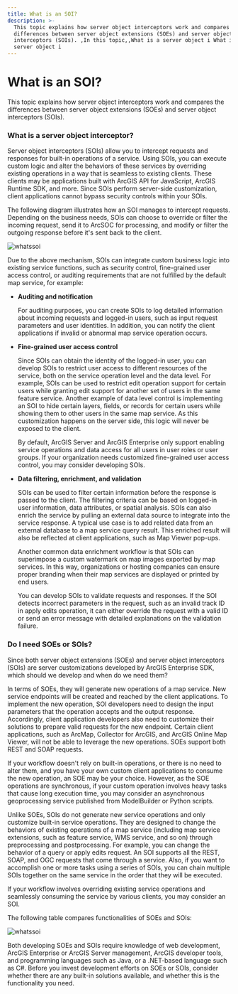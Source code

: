```yaml
---
title: What is an SOI?
description: >-
  This topic explains how server object interceptors work and compares the
  differences between server object extensions (SOEs) and server object
  interceptors (SOIs). ,In this topic,,What is a server object i What is a
  server object i
---
```


# What is an SOI?

This topic explains how server object interceptors work and compares the differences between server object extensions (SOEs) and server object interceptors (SOIs).

### What is a server object interceptor?

Server object interceptors (SOIs) allow you to intercept requests and responses for built-in operations of a service. Using SOIs, you can execute custom logic and alter the behaviors of these services by overriding existing operations in a way that is seamless to existing clients. These clients may be applications built with ArcGIS API for JavaScript, ArcGIS Runtime SDK, and more. Since SOIs perform server-side customization, client applications cannot bypass security controls within your SOIs.  

The following diagram illustrates how an SOI manages to intercept requests. Depending on the business needs, SOIs can choose to override or filter the incoming request, send it to ArcSOC for processing, and modify or filter the outgoing response before it's sent back to the client.  

![](./bitmaps/whatsSOI1.png "whatssoi")  

Due to the above mechanism, SOIs can integrate custom business logic into existing service functions, such as security control, fine-grained user access control, or auditing requirements that are not fulfilled by the default map service, for example:  

-   **Auditing and notification**

    For auditing purposes, you can create SOIs to log detailed information about incoming requests and logged-in users, such as input request parameters and user identities. In addition, you can notify the client applications if invalid or abnormal map service operation occurs.  


-   **Fine-grained user access control**

    Since SOIs can obtain the identity of the logged-in user, you can develop SOIs to restrict user access to different resources of the service, both on the service operation level and the data level. For example, SOIs can be used to restrict edit operation support for certain users while granting edit support for another set of users in the same feature service. Another example of data level control is implementing an SOI to hide certain layers, fields, or records for certain users while showing them to other users in the same map service. As this customization happens on the server side, this logic will never be exposed to the client.  

    By default, ArcGIS Server and ArcGIS Enterprise only support enabling service operations and data access for all users in user roles or user groups. If your organization needs customized fine-grained user access control, you may consider developing SOIs.  


-   **Data filtering, enrichment, and validation**

    SOIs can be used to filter certain information before the response is passed to the client. The filtering criteria can be based on logged-in user information, data attributes, or spatial analysis. SOIs can also enrich the service by pulling an external data source to integrate into the service response. A typical use case is to add related data from an external database to a map service query result. This enriched result will also be reflected at client applications, such as Map Viewer pop-ups.  

    Another common data enrichment workflow is that SOIs can superimpose a custom watermark on map images exported by map services. In this way, organizations or hosting companies can ensure proper branding when their map services are displayed or printed by end users.  

    You can develop SOIs to validate requests and responses. If the SOI detects incorrect parameters in the request, such as an invalid track ID in apply edits operation, it can either override the request with a valid ID or send an error message with detailed explanations on the validation failure.  

### Do I need SOEs or SOIs?

Since both server object extensions (SOEs) and server object interceptors (SOIs) are server customizations developed by ArcGIS Enterprise SDK, which should we develop and when do we need them?  

In terms of SOEs, they will generate new operations of a map service. New service endpoints will be created and reached by the client applications. To implement the new operation, SOI developers need to design the input parameters that the operation accepts and the output response. Accordingly, client application developers also need to customize their solutions to prepare valid requests for the new endpoint. Certain client applications, such as ArcMap, Collector for ArcGIS, and ArcGIS Online Map Viewer, will not be able to leverage the new operations. SOEs support both REST and SOAP requests.  

If your workflow doesn't rely on built-in operations, or there is no need to alter them, and you have your own custom client applications to consume the new operation, an SOE may be your choice. However, as the SOE operations are synchronous, if your custom operation involves heavy tasks that cause long execution time, you may consider an asynchronous geoprocessing service published from ModelBuilder or Python scripts.  

Unlike SOEs, SOIs do not generate new service operations and only customize built-in service operations. They are designed to change the behaviors of existing operations of a map service (including map service extensions, such as feature service, WMS service, and so on) through preprocessing and postprocessing. For example, you can change the behavior of a query or apply edits request. An SOI supports all the REST, SOAP, and OGC requests that come through a service. Also, if you want to accomplish one or more tasks using a series of SOIs, you can chain multiple SOIs together on the same service in the order that they will be executed.  

If your workflow involves overriding existing service operations and seamlessly consuming the service by various clients, you may consider an SOI.  

The following table compares functionalities of SOEs and SOIs:  

![](./bitmaps/whatsSOI2.png "whatssoi")  

Both developing SOEs and SOIs require knowledge of web development, ArcGIS Enterprise or ArcGIS Server management, ArcGIS developer tools, and programming languages such as Java, or a .NET-based language such as C#. Before you invest development efforts on SOEs or SOIs, consider whether there are any built-in solutions available, and whether this is the functionality you need.  
